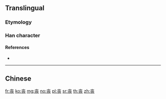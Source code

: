 {{character info/new}}
{{also|喪}}<!-- may be replaced by zh-forms -->
==Translingual==

===Etymology===
{{Han simp|喪|f=吅|t=丷}}

===Han character===
{{Han char|rn=1|rad=一|as=07|sn=8|four=4073|canj=GCV|ids=⿱⿻土丷⿰𠄌⿺乀丿}}

====References====
* {{Han ref|kx=0078.171|hdz=10022.010|uh=4E27|ud=20007}}

----

==Chinese==
{{zh-see|喪}}

[[fr:丧]]
[[ko:丧]]
[[mg:丧]]
[[no:丧]]
[[pl:丧]]
[[sr:丧]]
[[th:丧]]
[[zh:丧]]